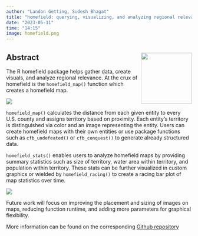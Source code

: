 ```yaml
---
author: "Landon Getting, Sudesh Bhagat"
title: "homefield: querying, visualizing, and analyzing regional relevance"
date: "2023-05-11"
time: "14:15"
image: homefield.png
---
```

 
 
## Abstract <img src="https://github.com/Landon-Getting/homefield-graphics/blob/main/sticker.png?raw=true" align="right" height="138" />

The R homefield package helps gather data, create visuals, and analyze regional relevance. At the crux of homefield is the `homefield_map()` function which creates a homefield map.

![](https://github.com/Landon-Getting/homefield-graphics/blob/main/example_map.png?raw=true)

`homefield_map()` calculates the distance from each given entity to every U.S. county and assigns territory based on proximity. Each entity's territory is distinguished via color and an image representing the entity. Users can create homefield maps with their own entities or use package functions such as `cfb_undefeated()` or `cfb_conquest()` to generate already structured data. 

`homefield_stats()` enables users to analyze homefield maps by providing summary statistics such as size of territory, water area within territory, and population within territory. These stats can be further visualized in custom graphics or wielded by `homefield_racing()` to create a racing bar plot of map statistics over time.

![](https://github.com/Landon-Getting/homefield-graphics/blob/main/homefield_racing.gif?raw=true)

Future work will focus on improving the placement and sizing of images on maps, reducing function runtime, and adding more parameters for graphical flexibility. 

More information can be found on the corresponding [Github repository](https://github.com/Landon-Getting/homefield)
